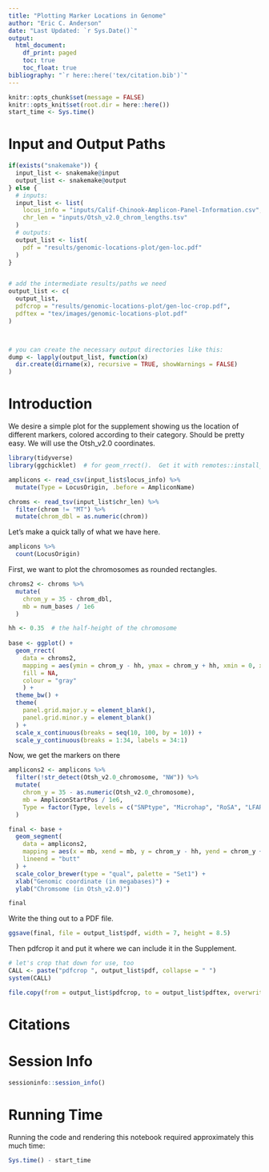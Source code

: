 ```yaml
---
title: "Plotting Marker Locations in Genome"
author: "Eric C. Anderson"
date: "Last Updated: `r Sys.Date()`"
output:
  html_document:
    df_print: paged
    toc: true
    toc_float: true
bibliography: "`r here::here('tex/citation.bib')`"
---
```


```r
knitr::opts_chunk$set(message = FALSE)
knitr::opts_knit$set(root.dir = here::here())
start_time <- Sys.time()
```

# Input and Output Paths

```r
if(exists("snakemake")) {
  input_list <- snakemake@input
  output_list <- snakemake@output
} else {
  # inputs:
  input_list <- list(
    locus_info = "inputs/Calif-Chinook-Amplicon-Panel-Information.csv",
    chr_len = "inputs/Otsh_v2.0_chrom_lengths.tsv"
  )
  # outputs:
  output_list <- list(
    pdf = "results/genomic-locations-plot/gen-loc.pdf"
  )
}


# add the intermediate results/paths we need
output_list <- c(
  output_list,
  pdfcrop = "results/genomic-locations-plot/gen-loc-crop.pdf",
  pdftex = "tex/images/genomic-locations-plot.pdf"
)



# you can create the necessary output directories like this:
dump <- lapply(output_list, function(x)
  dir.create(dirname(x), recursive = TRUE, showWarnings = FALSE)
)
```


# Introduction

We desire a simple plot for the supplement showing us the location of different markers,
colored according to their category.  Should be pretty easy.  We will use the Otsh_v2.0
coordinates.  

```r
library(tidyverse)
library(ggchicklet)  # for geom_rrect().  Get it with remotes::install_github("hrbrmstr/ggchicklet")

amplicons <- read_csv(input_list$locus_info) %>%
  mutate(Type = LocusOrigin, .before = AmpliconName)

chroms <- read_tsv(input_list$chr_len) %>%
  filter(chrom != "MT") %>%
  mutate(chrom_dbl = as.numeric(chrom))
```


Let's make a quick tally of what we have here.
```r
amplicons %>%
  count(LocusOrigin)
```


First, we want to plot the chromosomes as rounded rectangles.

```r
chroms2 <- chroms %>%
  mutate(
    chrom_y = 35 - chrom_dbl,
    mb = num_bases / 1e6
  )

hh <- 0.35  # the half-height of the chromosome
  
base <- ggplot() +
  geom_rrect(
    data = chroms2, 
    mapping = aes(ymin = chrom_y - hh, ymax = chrom_y + hh, xmin = 0, xmax = mb),
    fill = NA,
    colour = "gray"
    ) +
  theme_bw() +
  theme(
    panel.grid.major.y = element_blank(),
    panel.grid.minor.y = element_blank()
  ) +
  scale_x_continuous(breaks = seq(10, 100, by = 10)) +
  scale_y_continuous(breaks = 1:34, labels = 34:1)
```

Now, we get the markers on there
```r
amplicons2 <- amplicons %>%
  filter(!str_detect(Otsh_v2.0_chromosome, "NW")) %>%
  mutate(
    chrom_y = 35 - as.numeric(Otsh_v2.0_chromosome),
    mb = AmpliconStartPos / 1e6,
    Type = factor(Type, levels = c("SNPtype", "Microhap", "RoSA", "LFAR", "WRAP", "VGLL3", "Six6", "Coho"))
  )

final <- base +
  geom_segment(
    data = amplicons2,
    mapping = aes(x = mb, xend = mb, y = chrom_y - hh, yend = chrom_y + hh, colour = Type),
    lineend = "butt"
  ) +
  scale_color_brewer(type = "qual", palette = "Set1") +
  xlab("Genomic coordinate (in megabases)") +
  ylab("Chromsome (in Otsh_v2.0)")

final
```


Write the thing out to a PDF file.
```r
ggsave(final, file = output_list$pdf, width = 7, height = 8.5)
```

Then pdfcrop it and put it where we can include it in the Supplement.
```r
# let's crop that down for use, too
CALL <- paste("pdfcrop ", output_list$pdf, collapse = " ")
system(CALL)

file.copy(from = output_list$pdfcrop, to = output_list$pdftex, overwrite = TRUE)
```

# Citations

::: {#refs}
:::

# Session Info

```r
sessioninfo::session_info()
```

# Running Time

Running the code and rendering this notebook required approximately this much time:

```r
Sys.time() - start_time
```


